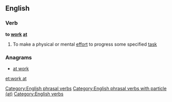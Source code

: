 ==English==

===Verb===
'''to [[work]] [[at]]''' {{transitive}}

# To make a physical or mental [[effort]] to progress some specified [[task]]

===Anagrams===
* [[at work#English|at work]]

[[Category:English phrasal verbs]]
[[Category:English phrasal verbs with particle (at)]]
[[Category:English verbs]]

[[et:work at]]